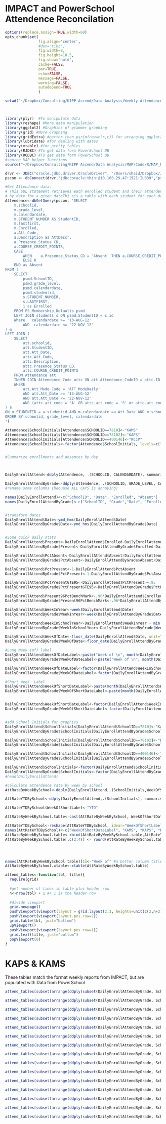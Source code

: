 IMPACT and PowerSchool Attendence Reconcilation
========================================================

```r
options(replace.assign=TRUE,width=60)
opts_chunk$set( 
               fig.align='center', 
               #dev='tikz', 
               fig.width=8, 
               fig.height=10.5, 
               fig.show='hold', 
               cache=FALSE, 
               par=TRUE,
               echo=FALSE,
               message=FALSE,
               warning=FALSE,
               autodepend=TRUE
               )
```
```r
setwd("~/Dropbox/Consulting/KIPP Ascend/Data Analysis/Weekly Attendance Report/")



library(plyr)  #To manipulate data
library(reshape) #More data manipulation
library(ggplot2) #Graphics of grammer graphing
library(grid) #More Graphing
library(gridExtra) #better than par(mfrow=c(r,c)) for arranging ggplot2 and lattice graphics
library(lubridate) #for dealing with dates
library(xtable) #for pretty tables
library(RJDBC) #To get data form PowerSchool DB
library(RODBC) #To get data form PowerSchool DB
#source MAP helper functions
source("~/Dropbox/Consulting/KIPP Ascend/Data Analysis/MAP/Code/R/MAP_helper_functions.R")
```
```r
drvr <- JDBC("oracle.jdbc.driver.OracleDriver", "/Users/chaid/Dropbox/JDBC Drivers/ojdbc5.jar","")
pscon <- dbConnect(drvr,"jdbc:oracle:thin:@10.160.29.47:1521:IL039","psnavigator","laidephy")
```
```r
#Get Attendance data.  
# This SQL statement retrieves each enrolled student and their attendence status form PowerSchool 
# by date for a given dateThi sis a table with each student for each day with status for the day
Attendence<-dbGetQuery(pscon, "SELECT 
    m.schoolid, 
    m.grade_level,
  	m.calendardate, 
	m.STUDENT_NUMBER AS StudentID, 
  	m.lastfirst,
	m.Enrolled,
	a.Att_Code,
	a.Description as AttDescr,
	a.Presence_Status_CD,
	a.COURSE_CREDIT_POINTS,
	CASE 
		WHEN	a.Presence_Status_CD = 'Absent' THEN a.COURSE_CREDIT_POINTS 
		ELSE 0 
	END as Absent
FROM (
	SELECT
		psmd.SchoolID,  
		psmd.grade_level, 
		psmd.calendardate, 
		psmd.studentid,
		s.STUDENT_NUMBER,
		s.LASTFIRST, 
		1 as Enrolled  
	FROM PS_Membership_Defaults psmd
	LEFT JOIN students s ON psmd.StudentID = s.id
	Where 	calendardate >= '13-AUG-12'
		AND  calendardate <= '22-NOV-12'
) m
LEFT JOIN (
	SELECT 
		att.schoolid, 
		att.StudentID,
		att.Att_Date,
		attc.Att_Code,
		attc.Description,
		attc.Presence_Status_CD,
		attc.COURSE_CREDIT_POINTS
	FROM Attendance att
  	INNER JOIN Attendance_Code attc ON att.Attendance_CodeID = attc.ID
	WHERE 
		att.Att_Mode_Code = 'ATT_ModeDaily'
  		AND att.Att_Date >= '13-AUG-12'
  		AND att.Att_Date <= '22-NOV-12'
		AND (attc.att_code = 'A' OR attc.att_code = 'S' or attc.att_code = 'X' or attc.att_code = 'H')
) a
ON m.STUDENTID = a.studentid AND m.calendardate =a.Att_Date AND m.schoolID = a.schoolid
ORDER BY schoolid, grade_level, calendardate
")
```
```r

Attendence$SchoolInitials[Attendence$SCHOOLID==7810]<-"KAMS"
Attendence$SchoolInitials[Attendence$SCHOOLID==78102]<-"KAPS"
Attendence$SchoolInitials[Attendence$SCHOOLID==400146]<-"KCCP"
Attendence$SchoolInitials<-factor(Attendence$SchoolInitials, levels=c("KAPS", "KAMS", "KCCP"))


#Summarize enrollments and absences by day



DailyEnrollAttend<-ddply(Attendence, .(SCHOOLID, CALENDARDATE), summarise, Enrolled=sum(ENROLLED), Absent=sum(ABSENT))

DailyEnrollAttendByGrade<-ddply(Attendence, .(SCHOOLID, GRADE_LEVEL, CALENDARDATE), summarise, Enrolled=sum(ENROLLED), Absent=sum(ABSENT))
#rename some columns (becuase ALL CAPS is annoying)

names(DailyEnrollAttend)<-c("SchoolID", "Date", "Enrolled", "Absent")
names(DailyEnrollAttendByGrade)<-c("SchoolID", "Grade","Date", "Enrolled", "Absent")


#transform dates
DailyEnrollAttend$Date<-ymd_hms(DailyEnrollAttend$Date)
DailyEnrollAttendByGrade$Date<-ymd_hms(DailyEnrollAttendByGrade$Date)


#Some quick daily stats
DailyEnrollAttend$Present<-DailyEnrollAttend$Enrolled-DailyEnrollAttend$Absent
DailyEnrollAttendByGrade$Present<-DailyEnrollAttendByGrade$Enrolled-DailyEnrollAttendByGrade$Absent

DailyEnrollAttend$PctAbsent<-DailyEnrollAttend$Absent/DailyEnrollAttend$Enrolled
DailyEnrollAttendByGrade$PctAbsent<-DailyEnrollAttendByGrade$Absent/DailyEnrollAttendByGrade$Enrolled

DailyEnrollAttend$PctPresent<-1-DailyEnrollAttend$PctAbsent
DailyEnrollAttendByGrade$PctPresent<-1-DailyEnrollAttendByGrade$PctAbsent

DailyEnrollAttend$PctPresentGTE95<-DailyEnrollAttend$PctPresent>=.95
DailyEnrollAttendByGrade$PctPresentGTE95<-DailyEnrollAttendByGrade$PctPresent>=.95

DailyEnrollAttend$Present96PctBenchMark<-.96*DailyEnrollAttend$Enrolled
DailyEnrollAttendByGrade$Present96PctBenchMark<-.96*DailyEnrollAttendByGrade$Enrolled

DailyEnrollAttend$WeekInYear<-week(DailyEnrollAttend$Date)
DailyEnrollAttendByGrade$WeekInYear<-week(DailyEnrollAttendByGrade$Date)

DailyEnrollAttend$WeekInSchoolYear<-DailyEnrollAttend$WeekInYear - min(DailyEnrollAttend$WeekInYear) +1
DailyEnrollAttendByGrade$WeekInSchoolYear<-DailyEnrollAttendByGrade$WeekInYear - min(DailyEnrollAttendByGrade$WeekInYear) +1

DailyEnrollAttend$WeekOfDate<-floor_date(DailyEnrollAttend$Date, unit="week") + days(1) 
DailyEnrollAttendByGrade$WeekOfDate<-floor_date(DailyEnrollAttendByGrade$Date, unit="week") + days(1) 

#Long Week (of) label
DailyEnrollAttend$WeekOfDateLabel<-paste("Week of \n", month(DailyEnrollAttend$WeekOfDate,label=TRUE, abbr=TRUE), day(DailyEnrollAttend$WeekOfDate), sep=" ")
DailyEnrollAttendByGrade$WeekOfDateLabel<-paste("Week of \n", month(DailyEnrollAttendByGrade$WeekOfDate,label=TRUE, abbr=TRUE), day(DailyEnrollAttendByGrade$WeekOfDate), sep=" ")

DailyEnrollAttend$WeekOfDateLabel<-factor(DailyEnrollAttend$WeekInSchoolYear, labels=unique(DailyEnrollAttend$WeekOfDateLabel))
DailyEnrollAttendByGrade$WeekOfDateLabel<-factor(DailyEnrollAttendByGrade$WeekInSchoolYear, labels=unique(DailyEnrollAttendByGrade$WeekOfDateLabel))

#Short Week  Label
DailyEnrollAttend$WeekOfShortDateLabel<-paste(month(DailyEnrollAttend$WeekOfDate,label=TRUE, abbr=TRUE), day(DailyEnrollAttend$WeekOfDate), sep=" ")
DailyEnrollAttendByGrade$WeekOfShortDateLabel<-paste(month(DailyEnrollAttendByGrade$WeekOfDate,label=TRUE, abbr=TRUE), day(DailyEnrollAttendByGrade$WeekOfDate), sep=" ")


DailyEnrollAttend$WeekOfShortDateLabel<-factor(DailyEnrollAttend$WeekInSchoolYear, labels=unique(DailyEnrollAttend$WeekOfShortDateLabel))
DailyEnrollAttendByGrade$WeekOfShortDateLabel<-factor(DailyEnrollAttendByGrade$WeekInSchoolYear, labels=unique(DailyEnrollAttendByGrade$WeekOfShortDateLabel))


#add School Initials for graphics
DailyEnrollAttend$SchoolInitials[DailyEnrollAttend$SchoolID==7810]<-"KAMS"
DailyEnrollAttendByGrade$SchoolInitials[DailyEnrollAttendByGrade$SchoolID==7810]<-"KAMS"

DailyEnrollAttend$SchoolInitials[DailyEnrollAttend$SchoolID==78102]<-"KAPS"
DailyEnrollAttendByGrade$SchoolInitials[DailyEnrollAttendByGrade$SchoolID==78102]<-"KAPS"

DailyEnrollAttend$SchoolInitials[DailyEnrollAttend$SchoolID==400146]<-"KCCP"
DailyEnrollAttendByGrade$SchoolInitials[DailyEnrollAttendByGrade$SchoolID==400146]<-"KCCP"

DailyEnrollAttend$SchoolInitials<-factor(DailyEnrollAttend$SchoolInitials, levels=c("KAPS", "KAMS", "KCCP"))
DailyEnrollAttendByGrade$SchoolInitials<-factor(DailyEnrollAttendByGrade$SchoolInitials, levels=c("KAPS", "KAMS", "KCCP"))
#head(DailyEnrollAttend)
```
```r
#calculate attendence rate by week by school
AttRateByWeekBySchool<-ddply(DailyEnrollAttend,.(SchoolInitials,WeekOfShortDateLabel), summarise, AttRate=sum(Present)/sum(Enrolled)*100)

AttRateYTDBySchool<-ddply(DailyEnrollAttend,.(SchoolInitials), summarise, AttRate=sum(Present)/sum(Enrolled)*100)

AttRateYTDBySchool$WeekOfShortLabel<-"YTD"

AttRateByWeekBySchool.table<-cast(AttRateByWeekBySchool, WeekOfShortDateLabel ~ SchoolInitials)

AttRateYTDBySchool<-reshape(AttRateYTDBySchool, idvar="WeekOfShortLabel",timevar="SchoolInitials", direction="wide")
names(AttRateYTDBySchool)<-c("WeekOfShortDateLabel", "KAMS", "KAPS", "KCCP")
AttRateByWeekBySchool.table<-rbind(AttRateByWeekBySchool.table,AttRateYTDBySchool)
AttRateByWeekBySchool.table[,c(2:4)] <- round(AttRateByWeekBySchool.table[,c(2:4)],1)




names(AttRateByWeekBySchool.table)[1]<-"Week of" #a better column title
AttRateByWeekBySchool.xtable<-xtable(AttRateByWeekBySchool.table)
```

```r
attend_tables<-function(tbl, title){
  require(grid)
  
  #get number of lines in table plus header row
  n<-nrow(tbl) + 1 #+ 1 is the header row 
  
  #divide viewport
  grid.newpage()
  pushViewport(viewport(layout = grid.layout(2,1, heights=unit(c(2,n+2), c("lines", "lines")))))
  pushViewport(viewport(layout.pos.row=2))
  grid.table(tbl, just="bottom")
  upViewport()
  pushViewport(viewport(layout.pos.row=1))
  grid.text(title, just="bottom")
  popViewport(0)
}
```



# KAPS & KAMS
These tables match the format weekly reports from IMPACT, but are populated with Data from PowerSchool
```r
attend_tables(subset(arrange(ddply(subset(DailyEnrollAttendByGrade, SchoolInitials!="KCCP"),.(Grade,WeekOfShortDateLabel), summarise, Enrolled=sum(Enrolled),DaysPresent=sum(Present),DaysAbsent=sum(Absent),AttRate=sum(Present)/sum(Enrolled)*100), WeekOfShortDateLabel),WeekOfShortDateLabel=="Aug 13"),"Week 1 (Week of Aug 13)")
```

```r
attend_tables(subset(arrange(ddply(subset(DailyEnrollAttendByGrade, SchoolInitials!="KCCP"),.(Grade,WeekOfShortDateLabel), summarise, Enrolled=sum(Enrolled),DaysPresent=sum(Present),DaysAbsent=sum(Absent),AttRate=sum(Present)/sum(Enrolled)*100), WeekOfShortDateLabel),WeekOfShortDateLabel=="Aug 20"),"Week 2 (Week of Aug 20)")
```

```r
attend_tables(subset(arrange(ddply(subset(DailyEnrollAttendByGrade, SchoolInitials!="KCCP"),.(Grade,WeekOfShortDateLabel), summarise, Enrolled=sum(Enrolled),DaysPresent=sum(Present),DaysAbsent=sum(Absent),AttRate=sum(Present)/sum(Enrolled)*100), WeekOfShortDateLabel),WeekOfShortDateLabel=="Aug 27"),"Week 3 (Week of Aug 27)")
```


```r
attend_tables(subset(arrange(ddply(subset(DailyEnrollAttendByGrade, SchoolInitials!="KCCP"),.(Grade,WeekOfShortDateLabel), summarise, Enrolled=sum(Enrolled),DaysPresent=sum(Present),DaysAbsent=sum(Absent),AttRate=sum(Present)/sum(Enrolled)*100), WeekOfShortDateLabel),WeekOfShortDateLabel=="Sep 3"),"Week 4 (Week of Sep 3)")
```

```r
attend_tables(subset(arrange(ddply(subset(DailyEnrollAttendByGrade, SchoolInitials!="KCCP"),.(Grade,WeekOfShortDateLabel), summarise, Enrolled=sum(Enrolled),DaysPresent=sum(Present),DaysAbsent=sum(Absent),AttRate=sum(Present)/sum(Enrolled)*100), WeekOfShortDateLabel),WeekOfShortDateLabel=="Sep 10"),"Week 5 (Week of Sep 10)")
```

```r
attend_tables(subset(arrange(ddply(subset(DailyEnrollAttendByGrade, SchoolInitials!="KCCP"),.(Grade,WeekOfShortDateLabel), summarise, Enrolled=sum(Enrolled),DaysPresent=sum(Present),DaysAbsent=sum(Absent),AttRate=sum(Present)/sum(Enrolled)*100), WeekOfShortDateLabel),WeekOfShortDateLabel=="Sep 17"),"Week 6 (Week of Sep 17)")
```

```r
attend_tables(subset(arrange(ddply(subset(DailyEnrollAttendByGrade, SchoolInitials!="KCCP"),.(Grade,WeekOfShortDateLabel), summarise, Enrolled=sum(Enrolled),DaysPresent=sum(Present),DaysAbsent=sum(Absent),AttRate=sum(Present)/sum(Enrolled)*100), WeekOfShortDateLabel),WeekOfShortDateLabel=="Sep 24"),"Week 7 (Week of Sep 24)")
```

```r
attend_tables(subset(arrange(ddply(subset(DailyEnrollAttendByGrade, SchoolInitials!="KCCP"),.(Grade,WeekOfShortDateLabel), summarise, Enrolled=sum(Enrolled),DaysPresent=sum(Present),DaysAbsent=sum(Absent),AttRate=sum(Present)/sum(Enrolled)*100), WeekOfShortDateLabel),WeekOfShortDateLabel=="Oct 1"),"Week 8 (Week of Oct 1)")
```


```r
attend_tables(subset(arrange(ddply(subset(DailyEnrollAttendByGrade, SchoolInitials!="KCCP"),.(Grade,WeekOfShortDateLabel), summarise, Enrolled=sum(Enrolled),DaysPresent=sum(Present),DaysAbsent=sum(Absent),AttRate=sum(Present)/sum(Enrolled)*100), WeekOfShortDateLabel),WeekOfShortDateLabel=="Oct 8"),"Week 9 (Week of Oct 8)")
```

```r
attend_tables(subset(arrange(ddply(subset(DailyEnrollAttendByGrade, SchoolInitials!="KCCP"),.(Grade,WeekOfShortDateLabel), summarise, Enrolled=sum(Enrolled),DaysPresent=sum(Present),DaysAbsent=sum(Absent),AttRate=sum(Present)/sum(Enrolled)*100), WeekOfShortDateLabel),WeekOfShortDateLabel=="Oct 15"),"Week 10 (Week of Oct 15)")
```

```r
attend_tables(subset(arrange(ddply(subset(DailyEnrollAttendByGrade, SchoolInitials!="KCCP"),.(Grade,WeekOfShortDateLabel), summarise, Enrolled=sum(Enrolled),DaysPresent=sum(Present),DaysAbsent=sum(Absent),AttRate=sum(Present)/sum(Enrolled)*100), WeekOfShortDateLabel),WeekOfShortDateLabel=="Oct 22"),"Week 11 (Week of Oct 22)")
```

```r
attend_tables(subset(arrange(ddply(subset(DailyEnrollAttendByGrade, SchoolInitials!="KCCP"),.(Grade,WeekOfShortDateLabel), summarise, Enrolled=sum(Enrolled),DaysPresent=sum(Present),DaysAbsent=sum(Absent),AttRate=sum(Present)/sum(Enrolled)*100), WeekOfShortDateLabel),WeekOfShortDateLabel=="Oct 29"),"Week 12 (Week of OCt 29)")
```


```r
attend_tables(subset(arrange(ddply(subset(DailyEnrollAttendByGrade, SchoolInitials!="KCCP"),.(Grade,WeekOfShortDateLabel), summarise, Enrolled=sum(Enrolled),DaysPresent=sum(Present),DaysAbsent=sum(Absent),AttRate=sum(Present)/sum(Enrolled)*100), WeekOfShortDateLabel),WeekOfShortDateLabel=="Nov 5"),"Week 13 (Week of Nov 5)")
```

```r
attend_tables(subset(arrange(ddply(subset(DailyEnrollAttendByGrade, SchoolInitials!="KCCP"),.(Grade,WeekOfShortDateLabel), summarise, Enrolled=sum(Enrolled),DaysPresent=sum(Present),DaysAbsent=sum(Absent),AttRate=sum(Present)/sum(Enrolled)*100), WeekOfShortDateLabel),WeekOfShortDateLabel=="Nov 12"),"Week 14 (Week of Nov 12)")
```

```r
attend_tables(subset(arrange(ddply(subset(DailyEnrollAttendByGrade, SchoolInitials!="KCCP"),.(Grade,WeekOfShortDateLabel), summarise, Enrolled=sum(Enrolled),DaysPresent=sum(Present),DaysAbsent=sum(Absent),AttRate=sum(Present)/sum(Enrolled)*100), WeekOfShortDateLabel),WeekOfShortDateLabel=="Nov 19"),"Week 15 (Week of Nov 19)")
```

